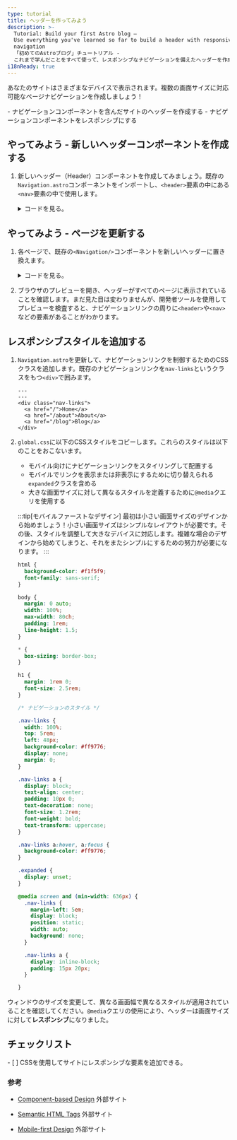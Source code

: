 ```yaml
---
type: tutorial
title: ヘッダーを作ってみよう
description: >-
  Tutorial: Build your first Astro blog —
  Use everything you've learned so far to build a header with responsive
  navigation
  「初めてのAstroブログ」チュートリアル -
  これまで学んだことをすべて使って、レスポンシブなナビゲーションを備えたヘッダーを作成します
i18nReady: true
---
```



あなたのサイトはさまざまなデバイスで表示されます。複数の画面サイズに対応可能なページナビゲーションを作成しましょう！

<PreCheck>
  - ナビゲーションコンポーネントを含んだサイトのヘッダーを作成する
  - ナビゲーションコンポーネントをレスポンシブにする
</PreCheck>


<Box icon="puzzle-piece">

## やってみよう - 新しいヘッダーコンポーネントを作成する

1. 新しいヘッダー（Header）コンポーネントを作成してみましょう。既存の`Navigation.astro`コンポーネントをインポートし、`<header>`要素の中にある`<nav>`要素の中で使用します。

    <details>
    <summary>コードを見る。</summary>

    `src/components/`に`Header.astro`という名前のファイルを作成します。
    ```astro title="src/components/Header.astro"
    ---
    import Navigation from './Navigation.astro';
    ---
    <header>
      <nav>
        <Navigation />
      </nav>
    </header>
    ```

    </details>

</Box>




<Box icon="check-list">

## やってみよう - ページを更新する

1. 各ページで、既存の`<Navigation/>`コンポーネントを新しいヘッダーに置き換えます。

    <details>
    <summary>コードを見る。</summary>

    ```astro title="src/pages/index.astro" ins={3,18} del={2,17}
    ---
    import Navigation from '../components/Navigation.astro';
    import Header from '../components/Header.astro';
    import Footer from '../components/Footer.astro';
    import '../styles/global.css';
    const pageTitle = "ホームページ";
    ---
    <html lang="ja">
      <head>
        <meta charset="utf-8" />
        <link rel="icon" type="image/svg+xml" href="/favicon.svg" />
        <meta name="viewport" content="width=device-width" />
        <meta name="generator" content={Astro.generator} />
        <title>{pageTitle}</title>
      </head>
      <body>
        <Navigation />
        <Header />
        <h1>{pageTitle}</h1>
        <Footer />
      </body>
    </html>
    ```
    </details>

2. ブラウザのプレビューを開き、ヘッダーがすべてのページに表示されていることを確認します。まだ見た目は変わりませんが、開発者ツールを使用してプレビューを検査すると、ナビゲーションリンクの周りに`<header>`や`<nav>`などの要素があることがわかります。

</Box>

## レスポンシブスタイルを追加する

1. `Navigation.astro`を更新して、ナビゲーションリンクを制御するためのCSSクラスを追加します。既存のナビゲーションリンクを`nav-links`というクラスをもつ`<div>`で囲みます。

    ```astro title="src/components/Navigation.astro" ins={3,7}
    ---
    ---
    <div class="nav-links">
      <a href="/">Home</a>
      <a href="/about">About</a>
      <a href="/blog">Blog</a>
    </div>
    ```

2. `global.css`に以下のCSSスタイルをコピーします。これらのスタイルは以下のことをおこないます。

    - モバイル向けにナビゲーションリンクをスタイリングして配置する
    - モバイルでリンクを表示または非表示にするために切り替えられる`expanded`クラスを含める
    - 大きな画面サイズに対して異なるスタイルを定義するために`@media`クエリを使用する

    :::tip[モバイルファーストなデザイン]
    最初は小さい画面サイズのデザインから始めましょう！小さい画面サイズはシンプルなレイアウトが必要です。その後、スタイルを調整して大きなデバイスに対応します。複雑な場合のデザインから始めてしまうと、それをまたシンプルにするための努力が必要になります。
    :::

    ```css title="src/styles/global.css" ins={23-100}
    html {
      background-color: #f1f5f9;
      font-family: sans-serif;
    }

    body {
      margin: 0 auto;
      width: 100%;
      max-width: 80ch;
      padding: 1rem;
      line-height: 1.5;
    }

    * {
      box-sizing: border-box;
    }

    h1 {
      margin: 1rem 0;
      font-size: 2.5rem;
    }

    /* ナビゲーションのスタイル */

    .nav-links {
      width: 100%;
      top: 5rem;
      left: 48px;
      background-color: #ff9776;
      display: none;
      margin: 0;
    }

    .nav-links a {
      display: block;
      text-align: center;
      padding: 10px 0;
      text-decoration: none;
      font-size: 1.2rem;
      font-weight: bold;
      text-transform: uppercase;
    }

    .nav-links a:hover, a:focus {
      background-color: #ff9776;
    }

    .expanded {
      display: unset;
    }

    @media screen and (min-width: 636px) {
      .nav-links {
        margin-left: 5em;
        display: block;
        position: static;
        width: auto;
        background: none;
      }

      .nav-links a {
        display: inline-block;
        padding: 15px 20px;
      }

    }
    ```

ウィンドウのサイズを変更して、異なる画面幅で異なるスタイルが適用されていることを確認してください。`@media`クエリの使用により、ヘッダーは画面サイズに対して**レスポンシブ**になりました。



<Box icon="check-list">

## チェックリスト

<Checklist>
- [ ] CSSを使用してサイトにレスポンシブな要素を追加できる。
</Checklist>
</Box>

### 参考

- [Component-based Design](https://www.droptica.com/blog/component-based-design/) <Badge>外部サイト</Badge>

- [Semantic HTML Tags](https://www.dofactory.com/html/semantics) <Badge>外部サイト</Badge>

- [Mobile-first Design](https://www.mobileapps.com/blog/mobile-first-design) <Badge>外部サイト</Badge>
